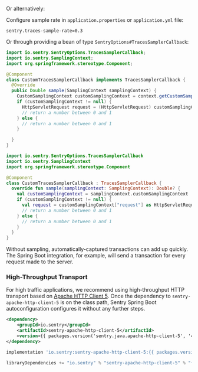 Or alternatively:

Configure sample rate in `application.properties` or `application.yml` file:

```properties
sentry.traces-sample-rate=0.3
```

Or through providing a bean of type `SentryOptions#TracesSamplerCallback`:

```java
import io.sentry.SentryOptions.TracesSamplerCallback;
import io.sentry.SamplingContext;
import org.springframework.stereotype.Component;

@Component
class CustomTracesSamplerCallback implements TracesSamplerCallback {
  @Override
  public Double sample(SamplingContext samplingContext) {
    CustomSamplingContext customSamplingContext = context.getCustomSamplingContext();
    if (customSamplingContext != null) {
      HttpServletRequest request = (HttpServletRequest) customSamplingContext.get("request");
      // return a number between 0 and 1
    } else {
      // return a number between 0 and 1
    }

  }
}
```

```kotlin
import io.sentry.SentryOptions.TracesSamplerCallback
import io.sentry.SamplingContext
import org.springframework.stereotype.Component

@Component
class CustomTracesSamplerCallback : TracesSamplerCallback {
  override fun sample(samplingContext: SamplingContext): Double? {
    val customSamplingContext = samplingContext.customSamplingContext
    if (customSamplingContext != null) {
      val request = customSamplingContext["request"] as HttpServletRequest
      // return a number between 0 and 1
    } else {
      // return a number between 0 and 1
    }
  }
}
```

Without sampling, automatically-captured transactions can add up quickly. The Spring Boot integration, for example, will send a transaction for every request made to the server.

### High-Throughput Transport

For high traffic applications, we recommend using high-throughput HTTP transport based on [Apache HTTP Client 5](https://hc.apache.org/httpcomponents-client-5.0.x/index.html). Once the dependency to `sentry-apache-http-client-5` is on the class path, Sentry Spring Boot autoconfiguration configures it without any further steps.

```xml {tabTitle:Maven}
<dependency>
    <groupId>io.sentry</groupId>
    <artifactId>sentry-apache-http-client-5</artifactId>
    <version>{{ packages.version('sentry.java.apache-http-client-5', '4.2.0') }}</version>
</dependency>
```

```groovy {tabTitle:Gradle}
implementation 'io.sentry:sentry-apache-http-client-5:{{ packages.version('sentry.java.apache-http-client-5', '4.2.0') }}'
```

```scala {tabTitle:SBT}
libraryDependencies += "io.sentry" % "sentry-apache-http-client-5" % "{{ packages.version('sentry.java.apache-http-client-5', '4.2.0') }}"
```
